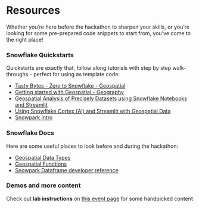 # Resources {.unnumbered}

Whether you're here before the hackathon to sharpen your skills, or you're looking for some pre-prepared code snippets to start from, you've come to the right place!

### Snowflake Quickstarts

Quickstarts are exactly that, follow along tutorials with step by step walk-throughs - perfect for using as template code:

-   [Tasty Bytes - Zero to Snowflake - Geospatial](https://quickstarts.snowflake.com/guide/tasty_bytes_zero_to_snowflake_geospatial/index.html?index=..%2F..index#0)
-   [Getting started with Geospatial - Geography](https://quickstarts.snowflake.com/guide/getting_started_with_geospatial_geography/index.html?index=..%2F..index#0)
-   [Geospatial Analysis of Precisely Datasets using Snowflake Notebooks and Streamlit](https://quickstarts.snowflake.com/guide/using_precisely_enrich_data/index.html?index=..%2F..index#0)
-   [Using Snowflake Cortex (AI) and Streamlit with Geospatial Data](https://quickstarts.snowflake.com/guide/using_snowflake_cortex_and_streamlit_with_geospatial_data/index.html?index=..%2F..index#0)
-   [Snowpark Intro](https://quickstarts.snowflake.com/guide/getting_started_with_snowpark_dataframe_api/index.html#0)

### Snowflake Docs

Here are some useful places to look before and during the hackathon:

-   [Geospatial Data Types](https://docs.snowflake.com/en/sql-reference/data-types-geospatial)
-   [Geospatial Functions](https://docs.snowflake.com/en/sql-reference/functions-geospatial)
-   [Snowpark Dataframe developer reference](https://docs.snowflake.com/en/developer-guide/snowpark/reference/python/latest/snowpark/api/snowflake.snowpark.DataFrame)

### Demos and more content

Check out **lab instructions** on [this event page](https://go.dataops.live/displacement-in-disaster-region) for some handpicked content
